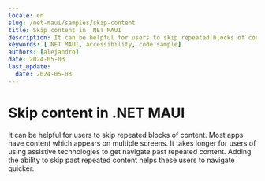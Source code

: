 ```yaml
---
locale: en
slug: /net-maui/samples/skip-content
title: Skip content in .NET MAUI
description: It can be helpful for users to skip repeated blocks of content.
keywords: [.NET MAUI, accessibility, code sample]
authors: [alejandro]
date: 2024-05-03
last_update:
  date: 2024-05-03
---
```


# Skip content in .NET MAUI

It can be helpful for users to skip repeated blocks of content. Most apps have content which appears on multiple screens. It takes longer for users of using assistive technologies to get navigate past repeated content. Adding the ability to skip past repeated content helps these users to navigate quicker.

<CodeSample id="screen-skip" platform="net-maui" locale="en"/>
